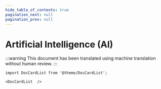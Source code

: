 ```yaml
---
hide_table_of_contents: true
pagination_next: null
pagination_prev: null
---
```


# Artificial Intelligence (AI)

:::warning
This document has been translated using machine translation without human review.
:::

```mdx-code-block
import DocCardList from '@theme/DocCardList';

<DocCardList  />
```
